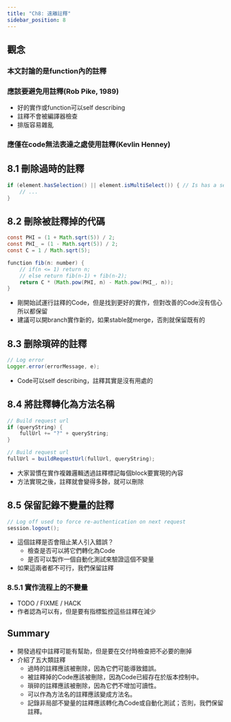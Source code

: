 ```yaml
---
title: "Ch8: 遠離註釋"
sidebar_position: 8
---
```


## 觀念
### 本文討論的是function內的註釋
### 應該要避免用註釋(Rob Pike, 1989)
- 好的實作或function可以self describing
- 註釋不會被編譯器檢查
- 排版容易雜亂
### 應僅在code無法表達之處使用註釋(Kevlin Henney)

## 8.1 刪除過時的註釋
```java title="8.1 Outdated Comment"
if (element.hasSelection() || element.isMultiSelect()) { // Is has a selection and allows multi selection
	// ...
}
```

## 8.2 刪除被註釋掉的代碼
```java title="8.2 Commented-out code"
const PHI = (1 + Math.sqrt(5)) / 2; 
const PHI_ = (1 - Math.sqrt(5)) / 2; 
const C = 1 / Math.sqrt(5);

function fib(n: number) {
    // if(n <= 1) return n;
    // else return fib(n-1) + fib(n-2);
    return C * (Math.pow(PHI, n) - Math.pow(PHI_, n));
}
```
- 剛開始試運行註釋的Code，但是找到更好的實作，但對改善的Code沒有信心所以都保留
- 建議可以開branch實作新的，如果stable就merge，否則就保留既有的

## 8.3 删除瑣碎的註釋
```java title="8.3 Trivial comment"
// Log error
Logger.error(errorMessage, e);
```
- Code可以self describing，註釋其實是沒有用處的

## 8.4 將註釋轉化為方法名稱
```java title="8.4 Comment documenting the code"
// Build request url
if (queryString) {
    fullUrl += "?" + queryString;
}
```

```java title="8.4.1 After"
// Build request url
fullUrl = buildRequestUrl(fullUrl, queryString);
```
- 大家習慣在實作複雜邏輯透過註釋標記每個block要實現的內容
- 方法實現之後，註釋就會變得多餘，就可以刪除

## 8.5 保留記錄不變量的註釋
```java title="8.5 Comment documenting an invariant"
// Log off used to force re-authentication on next request
session.logout();
```
- 這個註釋是否會阻止某人引入錯誤？
  - 檢查是否可以將它們轉化為Code
  - 是否可以製作一個自動化測試來驗證這個不變量
- 如果這兩者都不可行，我們保留註釋

### 8.5.1 實作流程上的不變量
- TODO / FIXME / HACK
- 作者認為可以有，但是要有指標監控這些註釋在減少

## Summary
- 開發過程中註釋可能有幫助，但是要在交付時檢查把不必要的刪掉
- 介紹了五大類註釋
  - 過時的註釋應該被刪除，因為它們可能導致錯誤。
  - 被註釋掉的Code應該被刪除，因為Code已經存在於版本控制中。
  - 瑣碎的註釋應該被刪除，因為它們不增加可讀性。
  - 可以作為方法名的註釋應該變成方法名。
  - 記錄非局部不變量的註釋應該轉化為Code或自動化測試；否則，我們保留註釋。

